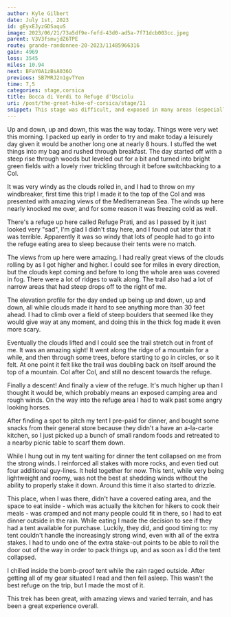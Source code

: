 ```yaml
---
author: Kyle Gilbert
date: July 1st, 2023
id: gEyxEJyzGDSaquS
image: 2023/06/21/73a5df9e-fefd-43d0-ad5a-7f71dcb003cc.jpeg
parent: V3V3fsmvjdZ6TPE
route: grande-randonnee-20-2023/11485966316
gain: 4969
loss: 3545
miles: 10.94
next: BFaY0A1zBsA036O
previous: SB7MRJ2n1gvTYen
time: 7,5
categories: stage,corsica
title: Bocca di Verdi to Refuge d'Usciolu
uri: /post/the-great-hike-of-corsica/stage/11
snippet: This stage was difficult, and exposed in many areas (especially with the low clouds obscuring the trail ahead), but a truly magnificent, long ridge walk with a series of summits.
---
```

Up and down, up and down, this was the way today. Things were very wet this morning. I packed up early in order to try and make today a leisurely day given it would be another long one at nearly 8 hours. I stuffed the wet things into my bag and rushed through breakfast. The day started off with a steep rise through woods but leveled out for a bit and turned into bright green fields with a lovely river trickling through it before switchbacking to a Col.

<Stats />

<Route />

It was very windy as the clouds rolled in, and I had to throw on my windbreaker, first time this trip! I made it to the top of the Col and was presented with amazing views of the Mediterranean Sea. The winds up here nearly knocked me over, and for some reason it was freezing cold as well.

There's a refuge up here called Refuge Prati, and as I passed by it just looked very "sad", I'm glad I didn't stay here, and I found out later that it was terrible. Apparently it was so windy that lots of people had to go into the
refuge eating area to sleep because their tents were no match.

The views from up here were amazing. I had really great views of the clouds rolling by as I got higher and higher. I could see for miles in every direction,
but the clouds kept coming and before to long the whole area was covered in fog.
There were a lot of ridges to walk along. The trail also had a lot of narrow areas that had steep drops off to the right of me.

The elevation profile for the day ended up being up and down, up and down,
all while clouds made it hard to see anything more than 30 feet ahead. I had to climb over a field of steep boulders that seemed like they would give
way at any moment, and doing this in the thick fog made it even more scary.

Eventually the clouds lifted and I could see the trail stretch out in front of me. It was an amazing sight! It went along the ridge of a mountain for a while, and then through some trees, before starting to go in circles, or so it felt. At one point it felt like the trail was doubling back on itself around the top of a mountain. Col after Col, and still no descent towards the refuge.

Finally a descent! And finally a view of the refuge. It's much higher up than
I thought it would be, which probably means an exposed camping area and rough
winds. On the way into the refuge area I had to walk past some angry
looking horses.

After finding a spot to pitch my tent I pre-paid for dinner, and bought some snacks from their general store because they didn't a have an a-la-carte kitchen, so I just picked up a bunch of small random foods and retreated to a nearby picnic table to scarf them down.

While I hung out in my tent waiting for dinner the tent collapsed on me from
the strong winds. I reinforced all stakes with more rocks, and even tied
out four additional guy-lines. It held together for now. This tent, while very being lightweight and roomy, was not the best at shedding winds without the ability to properly stake it down. Around this time it also started to drizzle.

This place, when I was there, didn't have a covered eating area, and the space to eat inside - which was actually the kitchen for hikers to cook their meals - was cramped and not many people could fit in there, so I had to eat dinner outside in the rain. While eating I made the decision to see if they had a tent available for purchase. Luckily, they did, and good timing to: my tent
couldn't handle the increasingly strong wind, even with all of the extra stakes. I had to undo one of the extra stake-out points to be able to roll the door out of the way in order to pack things up, and as soon as I did the tent collapsed.

I chilled inside the bomb-proof tent while the rain raged outside. After getting all of my gear situated I read and then fell asleep. This wasn't the best refuge on the trip, but I made the most of it. 

This trek has been great, with amazing views and varied terrain, and has been
a great experience overall. 